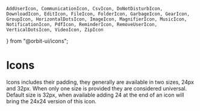     AddUserIcon, CommunicationIcon, CsvIcon, DoNotDisturbIcon, DownloadIcon, EditIcon, FileIcon, FolderIcon, GarbageIcon, GearIcon, GroupIcon, HorizontalDotsIcon, ImageIcon, MagnifierIcon, MusicIcon, NotificationIcon, PdfIcon, ReminderIcon, RemoveUserIcon, VerticalDotsIcon, VideoIcon, ZipIcon
} from "@orbit-ui/icons";

<Meta title="Materials|Icons" />

# Icons

Icons includes their padding, they generally are available in two sizes, 24px and 32px. When only one size is provided they are considered universal. Default size is 32px, when available adding 24 at the end of an icon will bring the 24x24 version of this icon.

<Preview>
    <Story name="icons">
        <IconGallery>
            <IconItem iconName="CommunicationIcon" stdSize={CommunicationIcon}/>
            <IconItem iconName="CsvIcon" stdSize={CsvIcon}/>
            <IconItem iconName="fileIcon" stdSize={FileIcon}/>
            <IconItem iconName="folderIcon" stdSize={FolderIcon}/>
            <IconItem iconName="garbageIcon" stdSize={GarbageIcon}/>
            <IconItem iconName="horizontal dotsIcon" stdSize={HorizontalDotsIcon}/>
            <IconItem iconName="musicIcon" stdSize={MusicIcon}/>
            <IconItem iconName="imageIcon" stdSize={ImageIcon}/>
            <IconItem iconName="videoIcon" stdSize={VideoIcon}/>
            <IconItem iconName="zipIcon" stdSize={ZipIcon}/>
            <IconItem iconName="magnifierIcon" stdSize={MagnifierIcon}/>
            <IconItem iconName="pdfIcon" stdSize={PdfIcon}/>
            <IconItem iconName="editIcon" stdSize={EditIcon}/>
            <IconItem iconName="reminderIcon" stdSize={ReminderIcon}/>
            <IconItem iconName="notificationIcon" stdSize={NotificationIcon}/>
            <IconItem iconName="vertical dotsIcon" stdSize={VerticalDotsIcon}/>
            <IconItem iconName="gearIcon" stdSize={GearIcon}/>
            <IconItem iconName="add userIcon" stdSize={AddUserIcon}/>
            <IconItem iconName="remove userIcon" stdSize={RemoveUserIcon}/>
            <IconItem iconName="do not disturbIcon" stdSize={DoNotDisturbIcon}/>
            <IconItem iconName="groupIcon" stdSize={GroupIcon}/>
            <IconItem iconName="downloadIcon" stdSize={DownloadIcon}/>
        </IconGallery>
    </Story>
</Preview>

